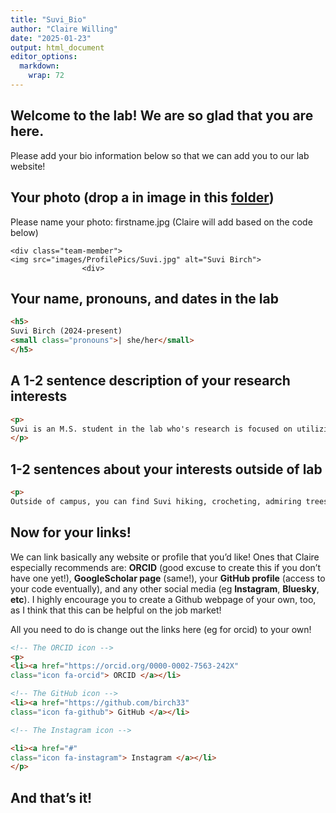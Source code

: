 ```yaml
---
title: "Suvi_Bio"
author: "Claire Willing"
date: "2025-01-23"
output: html_document
editor_options: 
  markdown: 
    wrap: 72
---
```


## Welcome to the lab! We are so glad that you are here.

Please add your bio information below so that we can add you to our lab
website!

## Your photo (drop a in image in this [folder](https://drive.google.com/drive/folders/1b-t3DPjfUFfXADmTtV-1n9TBSngy8Q6j?usp=sharing))

Please name your photo: firstname.jpg (Claire will add based on the code
below)

<div>

```         
<div class="team-member">
<img src="images/ProfilePics/Suvi.jpg" alt="Suvi Birch">
                <div>
```

</div>

## Your name, pronouns, and dates in the lab

<div>

``` html
<h5>
Suvi Birch (2024-present)
<small class="pronouns">| she/her</small>
</h5>
```

</div>

## 

## A 1-2 sentence description of your research interests

<div>

``` html
<p>
Suvi is an M.S. student in the lab who's research is focused on utilizing microbial innoculations to improve post-fire regeneration success of giant sequoia seedlings. She is passionate about creating programs to help more Black students enter the field of environmental science, just like the ones that helped her.
</p>
```

</div>

## 1-2 sentences about your interests outside of lab

<div>

``` html
<p>
Outside of campus, you can find Suvi hiking, crocheting, admiring trees, or reading with a cup of hot tea on a rainy Seattle afternoon. </p>
```

</div>

## Now for your links!

We can link basically any website or profile that you'd like! Ones that
Claire especially recommends are: **ORCID** (good excuse to create this
if you don't have one yet!), **GoogleScholar page** (same!), your
**GitHub profile** (access to your code eventually), and any other
social media (eg **Instagram**, **Bluesky**, **etc**). I highly
encourage you to create a Github webpage of your own, too, as I think
that this can be helpful on the job market!

All you need to do is change out the links here (eg for orcid) to your
own!

<div>

``` html
<!-- The ORCID icon -->
<p>
<li><a href="https://orcid.org/0000-0002-7563-242X" 
class="icon fa-orcid"> ORCID </a></li>

<!-- The GitHub icon -->
<li><a href="https://github.com/birch33" 
class="icon fa-github"> GitHub </a></li>

<!-- The Instagram icon -->

<li><a href="#" 
class="icon fa-instagram"> Instagram </a></li>
</p>
```

</div>

## And that's it!
